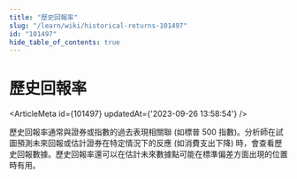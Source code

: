 ```yaml
---
title: "歷史回報率"
slug: "/learn/wiki/historical-returns-101497"
id: "101497"
hide_table_of_contents: true
---
```



# 歷史回報率

<ArticleMeta id={101497} updatedAt={'2023-09-26 13:58:54'} />
<div className='border-solid border-b border-t-0 my-4 border-[var(--ifm-color-gray-300)]' />

歷史回報率通常與證券或指數的過去表現相關聯 (如標普 500 指數)。分析師在試圖預測未來回報或估計證券在特定情況下的反應 (如消費支出下降) 時，會查看歷史回報數據。歷史回報率還可以在估計未來數據點可能在標準偏差方面出現的位置時有用。
